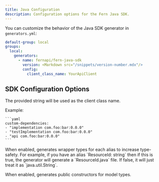 ```yaml
---
title: Java Configuration
description: Configuration options for the Fern Java SDK.
---
```

You can customize the behavior of the Java SDK generator in `generators.yml`:

```yaml {7-9}
default-group: local
groups:
  local:
    generators:
      - name: fernapi/fern-java-sdk
        version: <Markdown src="/snippets/version-number.mdx"/>
        config:
          client_class_name: YourApiClient
```

## SDK Configuration Options

<ParamField path="client-class-name" type="string" default="<Organization>ApiClient" required={false}>

The provided string will be used as the client class name.
</ParamField>

<ParamField path="base-api-exception-class-name" type="string" required={false}>
</ParamField>

<ParamField path="base-exception-class-name" type="string" required={false}>
</ParamField>

<ParamField path="custom-dependencies" type="List<string>" required={false}>

Example:

    ```yaml
    custom-dependencies:
    - "implementation com.foo:bar:0.0.0"
    - "testImplementation com.foo:bar:0.0.0"
    - "api com.foo:bar:0.0.0"
    ```

</ParamField>

<ParamField path="publish-to" type="'central' | 'ossrh'" required={false}>
</ParamField>

<ParamField path="inline-file-properties" type="boolean" default="false" required={false}>
</ParamField>

<ParamField path="wrapped-aliases" type="boolean" default="false" required={false}>
  When enabled, generates wrapper types for each alias to increase type-safety.
For example, if you have an alias `ResourceId: string` then if this is true, the
generator will generate a `ResourceId.java` file. If false, it will just treat it
as `java.util.String`.
</ParamField>

<ParamField path="enable-forward-compatible-enums" type="boolean" default="false" required={false}>
</ParamField>

<ParamField path="generate-unknown-as-json-node" type="boolean" default="false" required={false}>
</ParamField>

<ParamField path="json-include" type="'non-empty' | 'non-absent'" default="non-absent" required={false}>
</ParamField>

<ParamField path="enable-public-constructors" type="boolean" default="false" required={false}>

When enabled, generates public constructors for model types.
</ParamField>

<ParamField path="disable-required-property-builder-checks" type="boolean" default="false" required={false}>
</ParamField>

<ParamField path="inline-path-parameters" type="boolean" default="false" required={false}>
</ParamField>

<ParamField path="enable-inline-types" type="boolean" default="false" required={false}>
</ParamField>

<ParamField path="package-prefix" type="string" required={false}>
</ParamField>

<ParamField path="package-layout" type="'nested' | 'flat'" default="nested" required={false}>
</ParamField>
